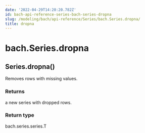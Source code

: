 ```yaml
---
date: '2022-04-29T14:20:20.782Z'
id: bach-api-reference-series-bach-series-dropna
slug: /modeling/bach/api-reference/Series/bach.Series.dropna/
title: dropna
---
```


# bach.Series.dropna

<div class="method">
<h2 class="signature-class"><span class="additional-name">Series.</span><span class="name">dropna(</span><small class="parameter-list"></small>)</h2>


<div class="content">

Removes rows with missing values.


### Returns

a new series with dropped rows.



### Return type

bach.series.series.T



</div>

</div>
